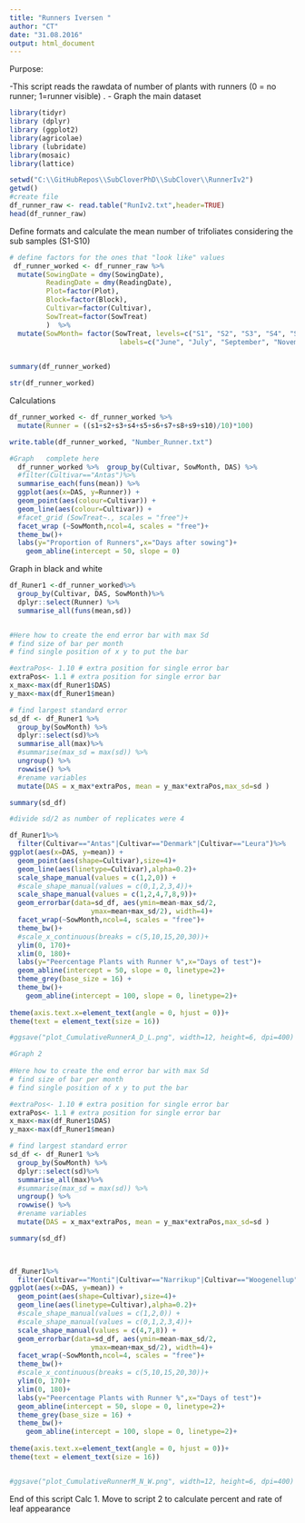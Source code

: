 ```yaml
---
title: "Runners Iversen "
author: "CT"
date: "31.08.2016"
output: html_document
---
```


Purpose:

-This script reads the rawdata of number of plants with runners (0 = no runner; 1=runner visible) . 
- Graph the main dataset 
 
```r
library(tidyr)
library (dplyr)
library (ggplot2)
library(agricolae)
library (lubridate)
library(mosaic)
library(lattice)
```



```r
setwd("C:\\GitHubRepos\\SubCloverPhD\\SubClover\\RunnerIv2")
getwd()
#create file
df_runner_raw <- read.table("RunIv2.txt",header=TRUE)
head(df_runner_raw)


```
Define formats and calculate the mean number of trifoliates considering the sub samples (S1-S10)

```r


# define factors for the ones that "look like" values
 df_runner_worked <- df_runner_raw %>%
  mutate(SowingDate = dmy(SowingDate), 
         ReadingDate = dmy(ReadingDate),
         Plot=factor(Plot),
         Block=factor(Block),
         Cultivar=factor(Cultivar),
         SowTreat=factor(SowTreat)
         )  %>%
  mutate(SowMonth= factor(SowTreat, levels=c("S1", "S2", "S3", "S4", "S5", "S6","S7", "S8"),
                           labels=c("June", "July", "September", "November", "December", "February","March", "May")))
         

summary(df_runner_worked)


```

```r
str(df_runner_worked)

```

Calculations 



```r
df_runner_worked <- df_runner_worked %>%
  mutate(Runner = ((s1+s2+s3+s4+s5+s6+s7+s8+s9+s10)/10)*100)

write.table(df_runner_worked, "Number_Runner.txt")

```



```r


#Graph   complete here       
  df_runner_worked %>%  group_by(Cultivar, SowMonth, DAS) %>%
  #filter(Cultivar=="Antas")%>%
  summarise_each(funs(mean)) %>%
  ggplot(aes(x=DAS, y=Runner)) + 
  geom_point(aes(colour=Cultivar)) +
  geom_line(aes(colour=Cultivar)) +
  #facet_grid (SowTreat~., scales = "free")+
  facet_wrap (~SowMonth,ncol=4, scales = "free")+
  theme_bw()+
  labs(y="Proportion of Runners",x="Days after sowing")+
    geom_abline(intercept = 50, slope = 0)
```



Graph in black and white 


```r

df_Runer1 <-df_runner_worked%>%
  group_by(Cultivar, DAS, SowMonth)%>%
  dplyr::select(Runner) %>%
  summarise_all(funs(mean,sd))



```



```r

#Here how to create the end error bar with max Sd 
# find size of bar per month
# find single position of x y to put the bar

#extraPos<- 1.10 # extra position for single error bar
extraPos<- 1.1 # extra position for single error bar
x_max<-max(df_Runer1$DAS)
y_max<-max(df_Runer1$mean)

# find largest standard error
sd_df <- df_Runer1 %>% 
  group_by(SowMonth) %>%
  dplyr::select(sd)%>%
  summarise_all(max)%>%
  #summarise(max_sd = max(sd)) %>% 
  ungroup() %>%
  rowwise() %>%
  #rename variables
  mutate(DAS = x_max*extraPos, mean = y_max*extraPos,max_sd=sd )

summary(sd_df)

#divide sd/2 as number of replicates were 4 

df_Runer1%>%
  filter(Cultivar=="Antas"|Cultivar=="Denmark"|Cultivar=="Leura")%>%
ggplot(aes(x=DAS, y=mean)) + 
  geom_point(aes(shape=Cultivar),size=4)+
  geom_line(aes(linetype=Cultivar),alpha=0.2)+
  scale_shape_manual(values = c(1,2,0)) +
  #scale_shape_manual(values = c(0,1,2,3,4))+
  scale_shape_manual(values = c(1,2,4,7,8,9))+
  geom_errorbar(data=sd_df, aes(ymin=mean-max_sd/2,
                    ymax=mean+max_sd/2), width=4)+
  facet_wrap(~SowMonth,ncol=4, scales = "free")+
  theme_bw()+
  #scale_x_continuous(breaks = c(5,10,15,20,30))+
  ylim(0, 170)+
  xlim(0, 180)+
  labs(y="Peercentage Plants with Runner %",x="Days of test")+ 
  geom_abline(intercept = 50, slope = 0, linetype=2)+
  theme_grey(base_size = 16) +
  theme_bw()+
    geom_abline(intercept = 100, slope = 0, linetype=2)+
   
theme(axis.text.x=element_text(angle = 0, hjust = 0))+
theme(text = element_text(size = 16))

#ggsave("plot_CumulativeRunnerA_D_L.png", width=12, height=6, dpi=400)

```







```r
#Graph 2        
 
#Here how to create the end error bar with max Sd 
# find size of bar per month
# find single position of x y to put the bar

#extraPos<- 1.10 # extra position for single error bar
extraPos<- 1.1 # extra position for single error bar
x_max<-max(df_Runer1$DAS)
y_max<-max(df_Runer1$mean)

# find largest standard error
sd_df <- df_Runer1 %>% 
  group_by(SowMonth) %>%
  dplyr::select(sd)%>%
  summarise_all(max)%>%
  #summarise(max_sd = max(sd)) %>% 
  ungroup() %>%
  rowwise() %>%
  #rename variables
  mutate(DAS = x_max*extraPos, mean = y_max*extraPos,max_sd=sd )

summary(sd_df)


 
df_Runer1%>%
  filter(Cultivar=="Monti"|Cultivar=="Narrikup"|Cultivar=="Woogenellup")%>%
ggplot(aes(x=DAS, y=mean)) + 
  geom_point(aes(shape=Cultivar),size=4)+
  geom_line(aes(linetype=Cultivar),alpha=0.2)+
  #scale_shape_manual(values = c(1,2,0)) +
  #scale_shape_manual(values = c(0,1,2,3,4))+
  scale_shape_manual(values = c(4,7,8)) +
  geom_errorbar(data=sd_df, aes(ymin=mean-max_sd/2,
                    ymax=mean+max_sd/2), width=4)+
  facet_wrap(~SowMonth,ncol=4, scales = "free")+
  theme_bw()+
  #scale_x_continuous(breaks = c(5,10,15,20,30))+
  ylim(0, 170)+
  xlim(0, 180)+
  labs(y="Peercentage Plants with Runner %",x="Days of test")+ 
  geom_abline(intercept = 50, slope = 0, linetype=2)+
  theme_grey(base_size = 16) +
  theme_bw()+
    geom_abline(intercept = 100, slope = 0, linetype=2)+
   
theme(axis.text.x=element_text(angle = 0, hjust = 0))+
theme(text = element_text(size = 16))


#ggsave("plot_CumulativeRunnerM_N_W.png", width=12, height=6, dpi=400)
```




End of this script Calc 1. 
Move to script 2 to calculate percent and rate of leaf appearance 


